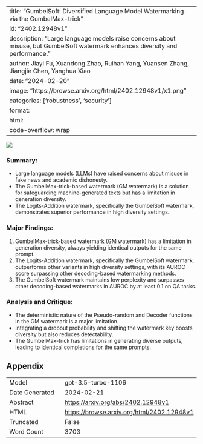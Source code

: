 
---
title: "GumbelSoft: Diversified Language Model Watermarking via the GumbelMax-trick"
id: "2402.12948v1"
description: "Large language models raise concerns about misuse, but GumbelSoft watermark enhances diversity and performance."
author: Jiayi Fu, Xuandong Zhao, Ruihan Yang, Yuansen Zhang, Jiangjie Chen, Yanghua Xiao
date: "2024-02-20"
image: "https://browse.arxiv.org/html/2402.12948v1/x1.png"
categories: ['robustness', 'security']
format:
  html:
    code-overflow: wrap
---

![](https://browse.arxiv.org/html/2402.12948v1/x1.png)

### Summary:
- Large language models (LLMs) have raised concerns about misuse in fake news and academic dishonesty.
- The GumbelMax-trick-based watermark (GM watermark) is a solution for safeguarding machine-generated texts but has a limitation in generation diversity.
- The Logits-Addition watermark, specifically the GumbelSoft watermark, demonstrates superior performance in high diversity settings.

### Major Findings:
1. GumbelMax-trick-based watermark (GM watermark) has a limitation in generation diversity, always yielding identical outputs for the same prompt.
2. The Logits-Addition watermark, specifically the GumbelSoft watermark, outperforms other variants in high diversity settings, with its AUROC score surpassing other decoding-based watermarking methods.
3. The GumbelSoft watermark maintains low perplexity and surpasses other decoding-based watermarks in AUROC by at least 0.1 on QA tasks.

### Analysis and Critique:
- The deterministic nature of the Pseudo-random and Decoder functions in the GM watermark is a major limitation.
- Integrating a dropout probability and shifting the watermark key boosts diversity but also reduces detectability.
- The GumbelMax-trick has limitations in generating diverse outputs, leading to identical completions for the same prompts.

## Appendix

|          |          |
|----------|----------|
| Model     | gpt-3.5-turbo-1106       |
| Date Generated     | 2024-02-21       |
| Abstract | [https://arxiv.org/abs/2402.12948v1](https://arxiv.org/abs/2402.12948v1)        |
| HTML     | [https://browse.arxiv.org/html/2402.12948v1](https://browse.arxiv.org/html/2402.12948v1)       |
| Truncated       | False       |
| Word Count       | 3703       |